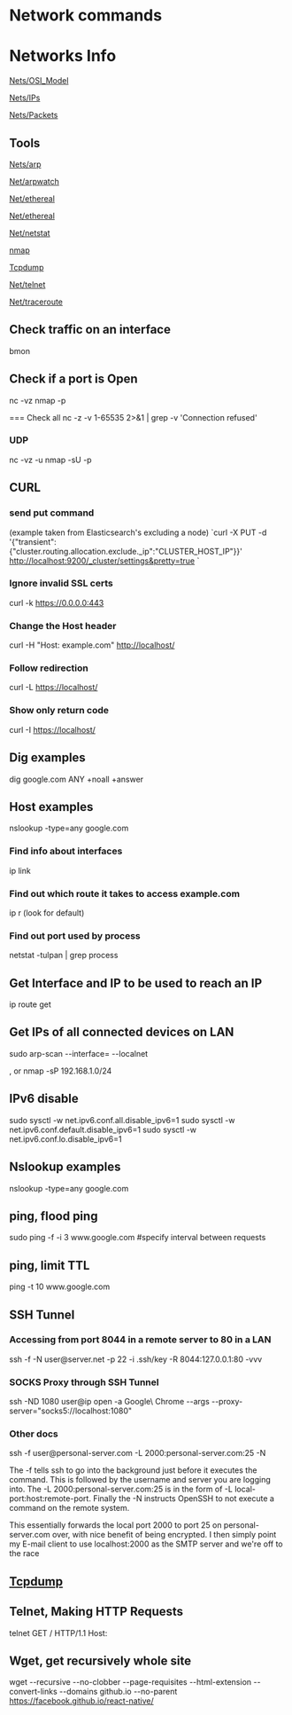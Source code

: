 = Network commands =

= Networks Info =

[[Nets/OSI_Model]]

[[Nets/IPs]]

[[Nets/Packets]]

== Tools ==

[[Nets/arp]]

[[Net/arpwatch]]

[[Net/ethereal]]

[[Net/ethereal]]

[[Net/netstat]]

[[nmap]]

[[Tcpdump]]

[[Net/telnet]]

[[Net/traceroute]]

== Check traffic on an interface ==
bmon

== Check if a port is Open ==
nc -vz <ip> <port>
nmap -p <port> <ip>

=== Check all
nc -z -v <ip> 1-65535 2>&1 | grep -v 'Connection refused'


=== UDP ===
nc -vz -u <ip> <port>
nmap -sU -p <port> <ip>

== CURL ==
=== send put command ===
(example taken from Elasticsearch's excluding a node)
`curl -X PUT -d '{"transient":{"cluster.routing.allocation.exclude._ip":"CLUSTER_HOST_IP"}}' http://localhost:9200/_cluster/settings&pretty=true `

=== Ignore invalid SSL certs ===
curl -k https://0.0.0.0:443

=== Change the Host header ===
curl -H "Host: example.com" http://localhost/

=== Follow redirection ===
curl -L https://localhost/

=== Show only return code ===
curl -I https://localhost/

== Dig examples ==
dig google.com ANY +noall +answer

== Host examples == 
nslookup -type=any google.com

=== Find info about interfaces ===
ip link

=== Find out which route it takes to access example.com ===
ip r (look for default)

=== Find out port used by process ===
netstat -tulpan | grep process

== Get Interface and IP to be used to reach an IP ==
ip route get <IP>

== Get IPs of all connected devices on LAN ==
sudo arp-scan --interface=<your_Interface> --localnet

, or
nmap -sP 192.168.1.0/24

== IPv6 disable == 
sudo sysctl -w net.ipv6.conf.all.disable_ipv6=1
sudo sysctl -w net.ipv6.conf.default.disable_ipv6=1
sudo sysctl -w net.ipv6.conf.lo.disable_ipv6=1

== Nslookup examples == 
nslookup -type=any google.com

== ping, flood ping ==
sudo ping -f -i 3 www.google.com      #specify interval between requests 

== ping, limit TTL ==
ping -t 10 www.google.com

== SSH Tunnel ==
=== Accessing from port 8044 in a remote server to 80 in a LAN ===
ssh -f -N user@server.net -p 22 -i .ssh/key -R 8044:127.0.0.1:80 -vvv

=== SOCKS Proxy through SSH Tunnel ===
ssh -ND 1080 user@ip
open -a Google\ Chrome --args --proxy-server="socks5://localhost:1080"

=== Other docs ===
ssh -f user@personal-server.com -L 2000:personal-server.com:25 -N

The -f tells ssh to go into the background just before it executes the command. This is followed by the username and server you are logging into. The -L 2000:personal-server.com:25 is in the form of -L local-port:host:remote-port. Finally the -N instructs OpenSSH to not execute a command on the remote system.

This essentially forwards the local port 2000 to port 25 on personal-server.com over, with nice benefit of being encrypted. I then simply point my E-mail client to use localhost:2000 as the SMTP server and we're off to the race

== [[Tcpdump]] ==
== Telnet, Making HTTP Requests ==
telnet <host> <port>
GET / HTTP/1.1
Host: <host>

== Wget, get recursively whole site ==
wget --recursive --no-clobber --page-requisites --html-extension --convert-links --domains github.io --no-parent https://facebook.github.io/react-native/
